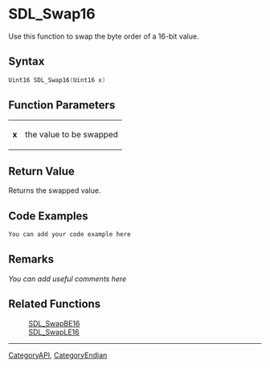 
= SDL_Swap16 =
Use this function to swap the byte order of a 16-bit value.


== Syntax ==
<syntaxhighlight lang='c++'>
Uint16 SDL_Swap16(Uint16 x)
</syntaxhighlight>

== Function Parameters ==
{|
|'''x'''
|the value to be swapped
|}

== Return Value ==
Returns the swapped value.

== Code Examples ==
<syntaxhighlight lang='c++'>
You can add your code example here
</syntaxhighlight>

== Remarks ==
''You can add useful comments here''

== Related Functions ==
:[[SDL_SwapBE16]]
:[[SDL_SwapLE16]]

----
[[CategoryAPI]], [[CategoryEndian]]
